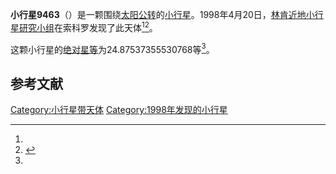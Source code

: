 {{Infobox planet
| bgcolour = #FFFFC0
| name = 9463 Criscione
| symbol = 
| image = 
| caption = 
| discovery = yes
| discovery_ref = 
| discoverer = [[林肯近地小行星研究小组|林肯近地小行星研究小组]]
| discovery_site = [[索科罗|索科罗]] 
| discovered = 1998年4月20日
| designations = yes
| mp_name = 
| named_after = 
| alt_names = 1998 HW38/ 1979 QW / 1997 AA16
| mp_category = [[主带小行星|主带小行星]]
| orbit_ref = <ref name="a">[http://ssd.jpl.nasa.gov/sbdb.cgi?sstr=9463 9463 Criscione] {{Wayback|url=http://ssd.jpl.nasa.gov/sbdb.cgi?sstr=9463 |date=20210830163153 }}，小行星數據庫瀏覽器（JPL Small-Body Database Browser）－[[美国国家航空航天局|美国国家航空航天局]]喷气推进实验室</ref>
| epoch = 2456400.5 (2013年4月18日更新)
| aphelion = {{convert|3.105644947637602|AU|km|3|abbr=on|lk=out}}
| perihelion = {{convert|2.789048404357546|AU|km|3|abbr=on}}
| semimajor = {{convert|2.947346675997574|AU|km|3|abbr=on}}
| eccentricity = 0.053708738
| period = 1848.184228 [[日|日]]<br />5.06[[儒略年|儒略年]]
| avg_speed = 
| inclination = .8408183593306292
| asc_node = 248.473496728623
| mean_anomaly = 
| arg_peri = 24.87537355530768
| satellites = 
| physical_characteristics = yes
| dimensions = 
| mass = 
| density = 
| surface_grav = 
| escape_velocity = 
| sidereal_day = 
| axial_tilt = 
| pole_ecliptic_lat = 
| pole_ecliptic_lon = 
| albedo = 
| temperatures= 
| temp_name1 = 
| mean_temp_1 = 
| max_temp_1 = 
| temp_name2 = 
| max_temp_2 = 
| spectral_type = 
| abs_magnitude = 24.87537355530768
}}

'''小行星9463'''（{{lang-en|9463 Criscione}}）是一颗围绕[[太阳|太阳]][[公转|公转]]的[[小行星|小行星]]。1998年4月20日，[[林肯近地小行星研究小组|林肯近地小行星研究小组]]在索科罗发现了此天体<ref name="a" /><ref>{{cite news|title=小行星列表|url=http://cfa-www.harvard.edu/iau/lists/NumberedMPs.txt|accessdate=2013-07-08|newspaper=哈佛大学|archive-date=2008-05-17|archive-url=https://web.archive.org/web/20080517010638/http://cfa-www.harvard.edu/iau/lists/NumberedMPs.txt|dead-url=no}}</ref>。

这颗小行星的[[绝对星等|绝对星等]]为24.87537355530768等<ref name="a" />。

==参考文献==
{{reflist}}
{{Minor Planet Number|[[小行星9462|小行星9462]]|[[小行星9464|小行星9464]]}}

{{小天体}}

[[Category:小行星带天体|Category:小行星带天体]]
[[Category:1998年发现的小行星|Category:1998年发现的小行星]]

{{asteroid-stub}}
